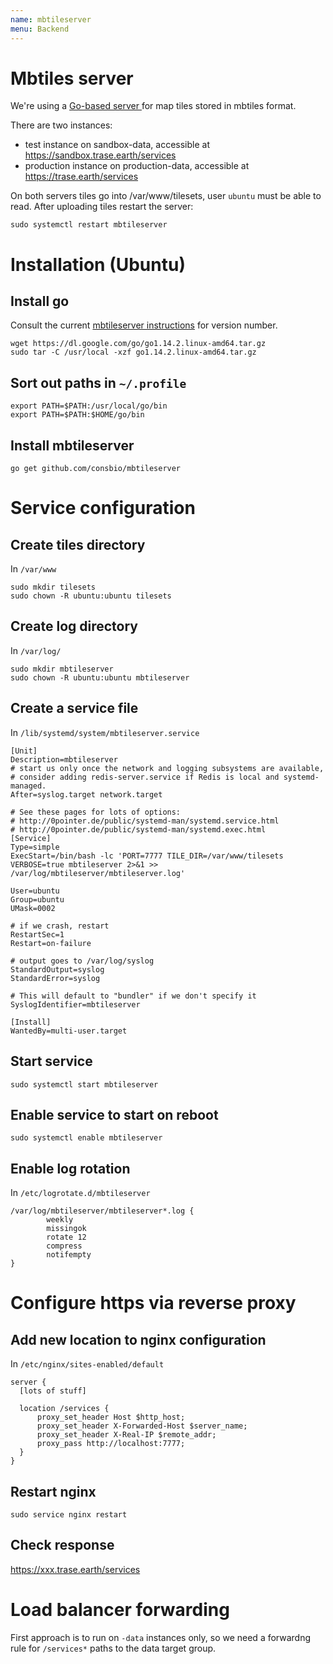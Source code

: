 ```yaml
---
name: mbtileserver
menu: Backend
---
```


# Mbtiles server

We're using a [Go-based server ](https://github.com/consbio/mbtileserver) for map tiles stored in mbtiles format.

There are two instances:
* test instance on sandbox-data, accessible at https://sandbox.trase.earth/services
* production instance on production-data, accessible at https://trase.earth/services

On both servers tiles go into /var/www/tilesets, user `ubuntu` must be able to read. After uploading tiles restart the server:

`sudo systemctl restart mbtileserver`

# Installation (Ubuntu)

## Install go

Consult the current [mbtileserver instructions](https://github.com/consbio/mbtileserver) for version number.

    wget https://dl.google.com/go/go1.14.2.linux-amd64.tar.gz
    sudo tar -C /usr/local -xzf go1.14.2.linux-amd64.tar.gz

## Sort out paths in `~/.profile`

    export PATH=$PATH:/usr/local/go/bin
    export PATH=$PATH:$HOME/go/bin

## Install mbtileserver

`go get github.com/consbio/mbtileserver`

# Service configuration

## Create tiles directory

In `/var/www`

    sudo mkdir tilesets
    sudo chown -R ubuntu:ubuntu tilesets

## Create log directory

In `/var/log/`

    sudo mkdir mbtileserver
    sudo chown -R ubuntu:ubuntu mbtileserver

## Create a service file

In `/lib/systemd/system/mbtileserver.service`

    [Unit]
    Description=mbtileserver
    # start us only once the network and logging subsystems are available,
    # consider adding redis-server.service if Redis is local and systemd-managed.
    After=syslog.target network.target

    # See these pages for lots of options:
    # http://0pointer.de/public/systemd-man/systemd.service.html
    # http://0pointer.de/public/systemd-man/systemd.exec.html
    [Service]
    Type=simple
    ExecStart=/bin/bash -lc 'PORT=7777 TILE_DIR=/var/www/tilesets VERBOSE=true mbtileserver 2>&1 >> /var/log/mbtileserver/mbtileserver.log'

    User=ubuntu
    Group=ubuntu
    UMask=0002

    # if we crash, restart
    RestartSec=1
    Restart=on-failure

    # output goes to /var/log/syslog
    StandardOutput=syslog
    StandardError=syslog

    # This will default to "bundler" if we don't specify it
    SyslogIdentifier=mbtileserver

    [Install]
    WantedBy=multi-user.target

## Start service

`sudo systemctl start mbtileserver`

## Enable service to start on reboot

`sudo systemctl enable mbtileserver`

## Enable log rotation

In `/etc/logrotate.d/mbtileserver`

    /var/log/mbtileserver/mbtileserver*.log {
            weekly
            missingok
            rotate 12
            compress
            notifempty
    }

# Configure https via reverse proxy

## Add new location to nginx configuration

In `/etc/nginx/sites-enabled/default`

    server {
      [lots of stuff]

      location /services {
          proxy_set_header Host $http_host;
          proxy_set_header X-Forwarded-Host $server_name;
          proxy_set_header X-Real-IP $remote_addr;
          proxy_pass http://localhost:7777;
      }
    }

## Restart nginx

`sudo service nginx restart`

## Check response

https://xxx.trase.earth/services

# Load balancer forwarding

First approach is to run on `-data` instances only, so we need a forwardng rule for `/services*` paths to the data target group.
